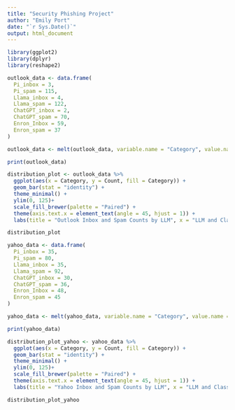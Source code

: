 ```yaml
---
title: "Security Phishing Project"
author: "Emily Port"
date: "`r Sys.Date()`"
output: html_document
---
```


```r
library(ggplot2)
library(dplyr)
library(reshape2)
```


```r

outlook_data <- data.frame(
  Pi_inbox = 3,
  Pi_spam = 115,
  Llama_inbox = 4,
  Llama_spam = 122,
  ChatGPT_inbox = 2,
  ChatGPT_spam = 70,
  Enron_Inbox = 59,
  Enron_spam = 37
)

outlook_data <- melt(outlook_data, variable.name = "Category", value.name = "Count")

print(outlook_data)

distribution_plot <- outlook_data %>%
  ggplot(aes(x = Category, y = Count, fill = Category)) +
  geom_bar(stat = "identity") +
  theme_minimal() +
  ylim(0, 125)+
  scale_fill_brewer(palette = "Paired") +
  theme(axis.text.x = element_text(angle = 45, hjust = 1)) +
  labs(title = "Outlook Inbox and Spam Counts by LLM", x = "LLM and Class", y = "Count")

distribution_plot

```


```r

yahoo_data <- data.frame(
  Pi_inbox = 35,
  Pi_spam = 80,
  Llama_inbox = 35,
  Llama_spam = 92,
  ChatGPT_inbox = 30,
  ChatGPT_spam = 36,
  Enron_Inbox = 48,
  Enron_spam = 45
)

yahoo_data <- melt(yahoo_data, variable.name = "Category", value.name = "Count")

print(yahoo_data)

distribution_plot_yahoo <- yahoo_data %>%
  ggplot(aes(x = Category, y = Count, fill = Category)) +
  geom_bar(stat = "identity") +
  theme_minimal() +
  ylim(0, 125)+
  scale_fill_brewer(palette = "Paired") +
  theme(axis.text.x = element_text(angle = 45, hjust = 1)) +
  labs(title = "Yahoo Inbox and Spam Counts by LLM", x = "LLM and Class", y = "Count")

distribution_plot_yahoo

```


